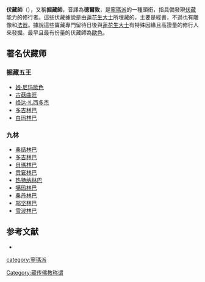 '''伏藏師'''（{{bo|z=གཏེར་སྟོན།|w=gter ston|t=tertön|p=Dêrdön}}），又稱'''掘藏師'''，音譯為'''德爾敦'''，是[[寧瑪派|寧瑪派]]的一種頭銜，指具備發現[[伏藏|伏藏]]能力的修行者。這些伏藏據說是由[[蓮花生大士|蓮花生大士]]所埋藏的，主要是經書，不過也有雕像和[[法器|法器]]。據說這些寶藏專門留待日後與[[蓮花生大士|蓮花生大士]]有特殊因緣且高證量的修行人來發掘。最早且最有份量的伏藏師為[[歐色|歐色]]。

== 著名伏藏师 ==
=== 掘藏五王 ===
* [[娘·尼玛歐色|娘·尼玛歐色]]
* [[古菇曲旺|古菇曲旺]]
* [[绛达·扎西多杰|绛达·扎西多杰]]
* [[多吉林巴|多吉林巴]]
* [[白玛林巴|白玛林巴]]

=== 九林 ===
* [[桑结林巴|桑结林巴]]
* [[多吉林巴|多吉林巴]]
* [[貝瑪林巴|貝瑪林巴]]
* [[贡窘林巴|贡窘林巴]]
* [[热特纳林巴|热特纳林巴]]
* [[噶玛林巴|噶玛林巴]]
* [[桑丹林巴|桑丹林巴]]
* [[邬坚林巴|邬坚林巴]]
* [[雪波林巴|雪波林巴]]

== 参考文献 ==
* {{cite book|title=《西藏佛教史》|editor=克珠群佩|publisher=宗教文化出版社|year=2009}}

{{DEFAULTSORT:གཏེར་སྟོན།}}
[[Category:藏传佛教称谓|Category:藏传佛教称谓]]
[[category:寧瑪派|category:寧瑪派]]